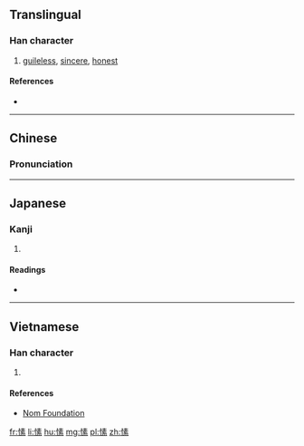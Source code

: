 ==Translingual==

===Han character===
{{Han char|rn=61|rad=心|as=10|sn=13|four=95093|canj=PQMF|ids=⿰忄素}}

# [[guileless]], [[sincere]], [[honest]]

====References====
* {{Han ref|kx=0396.120|dkj=10986|dj=0734.190|hdz=42335.100|uh=612B|ud=24875|bh=DD68|bd=56680}}

----

==Chinese==
{{zh-forms}}

===Pronunciation===
{{zh-pron
|m=sù
|c=sou3
|mc=
|oc=
|ma=
|cat=a
}}

----

==Japanese==

===Kanji===
{{ja-kanji|grade=|rs=心10}}

# {{defn|lang=ja|sort=心10}}

====Readings====
* {{ja-readings|on=[[そ]] (so)|kun=[[まこと]] (makoto)}}

----

==Vietnamese==

===Han character===
{{vi-readings|rs=心10| hanviet = tố}}

# {{defn|lang=vi|sort=心10}}

====References====
*[http://nomfoundation.org/common/nom_details.php?codepoint=612b Nom Foundation]

[[fr:愫]]
[[li:愫]]
[[hu:愫]]
[[mg:愫]]
[[pl:愫]]
[[zh:愫]]